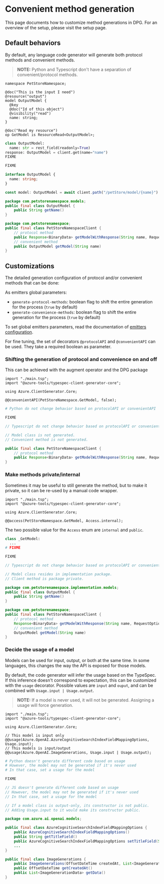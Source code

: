 
# Convenient method generation

This page documents how to customize method generations in DPG. For an overview of the setup, please visit the setup page.

## Default behaviors

By default, any language code generator will generate both protocol methods and convenient methods.

> **NOTE:** Python and Typescript don't have a separation of convenient/protocol methods.

<Tabs>
<TabItem value="typespec" label="TypeSpec" default>

```typespec
namespace PetStoreNamespace;

@doc("This is the input I need")
@resource("output")
model OutputModel {
  @key
  @doc("Id of this object")
  @visibility("read")
  name: string;
}

@doc("Read my resource")
op GetModel is ResourceRead<OutputModel>;
```

</TabItem>

<TabItem value="python" label="Python">

```python
class OutputModel:
  name: str = rest_field(readonly=True)
response: OutputModel = client.get(name="name")
FIXME
```

</TabItem>
<TabItem value="csharp" label="CSharp" >

```csharp
FIXME
```

</TabItem>
<TabItem value="typescript" label="Typescript" >

```typescript
interface OutputModel {
  name: string;
}

const model: OutputModel = await client.path("/petStore/model/{name}").get();
```

</TabItem>
<TabItem value="java" label="Java" >

```java
package com.petstorenamespace.models;
public final class OutputModel {
    public String getName()
}

package com.petstorenamespace;
public final class PetStoreNamespaceClient {
    // protocol method
    public Response<BinaryData> getModelWithResponse(String name, RequestOptions requestOptions)
    // convenient method
    public OutputModel getModel(String name)
}
```

</TabItem>
</Tabs>

## Customizations

The detailed generation configuration of protocol and/or convenient methods that can be done:

As emitters global parameters:

- `generate-protocol-methods`: boolean flag to shift the entire generation for the process (`true` by default)
- `generate-convenience-methods`: boolean flag to shift the entire generation for the process (`true` by default)

To set global emitters parameters, read the documentation of [emitters configuration](https://microsoft.github.io/typespec/introduction/configuration#configuration-file).

For fine tuning, the set of decorators `@protocolAPI` and `@convenientAPI` can be used. They take a required boolean as parameter.

### Shifting the generation of protocol and convenience on and off

This can be achieved with the augment operator and the DPG package

<Tabs>
<TabItem value="typespec" label="TypeSpec" default>

```typespec
import "./main.tsp";
import "@azure-tools/typespec-client-generator-core";

using Azure.ClientGenerator.Core;

@@convenientAPI(PetStoreNamespace.GetModel, false);
```

</TabItem>
<TabItem value="python" label="Python">

```python
# Python do not change behavior based on protocolAPI or convenientAPI
```

</TabItem>
<TabItem value="csharp" label="CSharp" >

```c#
FIXME
```

</TabItem>
<TabItem value="typescript" label="Typescript" >

```typescript
// Typescript do not change behavior based on protocolAPI or convenientAPI
```

</TabItem>
<TabItem value="java" label="Java" >

```java
// Model class is not generated.
// Convenient method is not generated.

public final class PetStoreNamespaceClient {
    // protocol method
    public Response<BinaryData> getModelWithResponse(String name, RequestOptions requestOptions)
}
```

</TabItem>
</Tabs>

### Make methods private/internal

Sometimes it may be useful to still generate the method, but to make it private, so it can be re-used by a manual code wrapper.

<Tabs>
<TabItem value="typespec" label="TypeSpec" default>

```typespec
import "./main.tsp";
import "@azure-tools/typespec-client-generator-core";

using Azure.ClientGenerator.Core;

@@access(PetStoreNamespace.GetModel, Access.internal);
```

The two possible value for the `Access` enum are `internal` and `public`.

</TabItem>
<TabItem value="python" label="Python">

```python
class _GetModel:
  ...
# FIXME
```

</TabItem>
<TabItem value="csharp" label="CSharp" >

```csharp
FIXME
```

</TabItem>
<TabItem value="typescript" label="Typescript" >

```typescript
// Typescript do not change behavior based on protocolAPI or convenientAPI
```

</TabItem>
<TabItem value="java" label="Java" >

```java
// Model class resides in implementation package.
// Client method is package private.

package com.petstorenamespace.implementation.models;
public final class OutputModel {
    public String getName()
}

package com.petstorenamespace;
public final class PetStoreNamespaceClient {
    // protocol method
    Response<BinaryData> getModelWithResponse(String name, RequestOptions requestOptions)
    // convenient method
    OutputModel getModel(String name)
}
```

</TabItem>
</Tabs>

### Decide the usage of a model

Models can be used for input, output, or both at the same time. In some languages, this
changes the way the API is exposed for those models.

By default, the code generator will infer the usage based on the TypeSpec. If this inference doesn't
correspond to expectation, this can be customized with the `usage` decorator. Possible values are
`input` and `ouput`, and can be combined with `Usage.input | Usage.output`.

> **NOTE:** If a model is never used, it will not be generated. Assigning a usage will force generation.

<Tabs>
<TabItem value="typespec" label="TypeSpec" default>

```typespec
import "./main.tsp";
import "@azure-tools/typespec-client-generator-core";

using Azure.ClientGenerator.Core;

// This model is input only
@@usage(Azure.OpenAI.AzureCognitiveSearchIndexFieldMappingOptions, Usage.input);
// This models is input/output
@@usage(Azure.OpenAI.ImageGenerations, Usage.input | Usage.output);
```

</TabItem>
<TabItem value="python" label="Python">

```python
# Python doesn't generate different code based on usage
# However, the model may not be generated if it's never used
# In that case, set a usage for the model
```

</TabItem>
<TabItem value="csharp" label="CSharp" >

```csharp
FIXME
```

</TabItem>
<TabItem value="typescript" label="Typescript" >

```typescript
// JS doesn't generate different code based on usage
// However, the model may not be generated if it's never used
// In that case, set a usage for the model
```

</TabItem>
<TabItem value="java" label="Java" >

```java
// If a model class is output-only, its constructor is not public.
// Adding Usage.input to it would make its constructor public.

package com.azure.ai.openai.models;

public final class AzureCognitiveSearchIndexFieldMappingOptions {
    public AzureCognitiveSearchIndexFieldMappingOptions()
    public String getTitleField()
    public AzureCognitiveSearchIndexFieldMappingOptions setTitleField(String titleField)
    ...
}

public final class ImageGenerations {
    public ImageGenerations(OffsetDateTime createdAt, List<ImageGenerationData> data)
    public OffsetDateTime getCreatedAt()
    public List<ImageGenerationData> getData()
}
```

</TabItem>
</Tabs>
